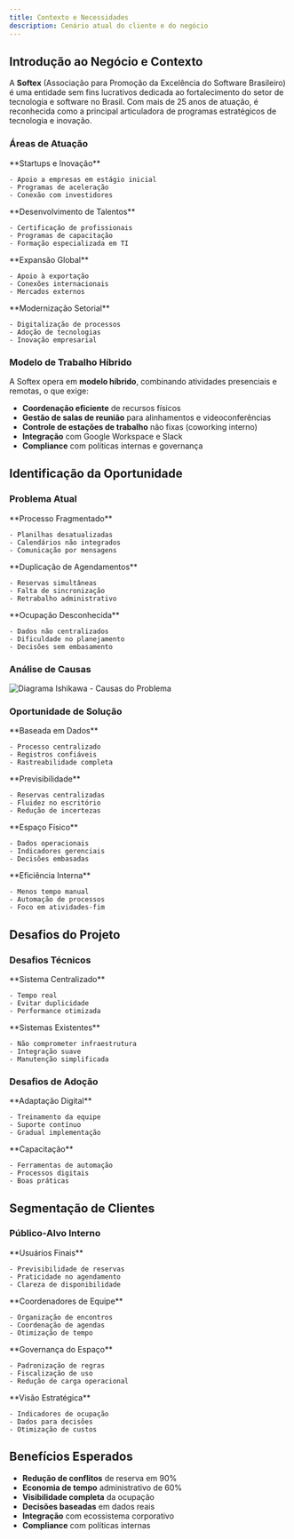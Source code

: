 ```yaml
---
title: Contexto e Necessidades
description: Cenário atual do cliente e do negócio
---
```



## Introdução ao Negócio e Contexto

A **Softex** (Associação para Promoção da Excelência do Software Brasileiro) é uma entidade sem fins lucrativos dedicada ao fortalecimento do setor de tecnologia e software no Brasil. Com mais de 25 anos de atuação, é reconhecida como a principal articuladora de programas estratégicos de tecnologia e inovação.

### Áreas de Atuação

<CardGrid>
  <Card title="Fomento ao Empreendedorismo" icon="star">
    **Startups e Inovação**
    
    - Apoio a empresas em estágio inicial
    - Programas de aceleração
    - Conexão com investidores
  </Card>
  
  <Card title="Capacitação e Certificação" icon="book">
    **Desenvolvimento de Talentos**
    
    - Certificação de profissionais
    - Programas de capacitação
    - Formação especializada em TI
  </Card>
  
  <Card title="Internacionalização" icon="globe">
    **Expansão Global**
    
    - Apoio à exportação
    - Conexões internacionais
    - Mercados externos
  </Card>
  
  <Card title="Transformação Digital" icon="laptop">
    **Modernização Setorial**
    
    - Digitalização de processos
    - Adoção de tecnologias
    - Inovação empresarial
  </Card>
</CardGrid>

### Modelo de Trabalho Híbrido

A Softex opera em **modelo híbrido**, combinando atividades presenciais e remotas, o que exige:

- **Coordenação eficiente** de recursos físicos
- **Gestão de salas de reunião** para alinhamentos e videoconferências
- **Controle de estações de trabalho** não fixas (coworking interno)
- **Integração** com Google Workspace e Slack
- **Compliance** com políticas internas e governança

## Identificação da Oportunidade

### Problema Atual

<CardGrid>
  <Card title="Gestão Manual" icon="file">
    **Processo Fragmentado**
    
    - Planilhas desatualizadas
    - Calendários não integrados
    - Comunicação por mensagens
  </Card>
  
  <Card title="Conflitos de Reserva" icon="alert">
    **Duplicação de Agendamentos**
    
    - Reservas simultâneas
    - Falta de sincronização
    - Retrabalho administrativo
  </Card>
  
  <Card title="Baixa Visibilidade" icon="eye">
    **Ocupação Desconhecida**
    
    - Dados não centralizados
    - Dificuldade no planejamento
    - Decisões sem embasamento
  </Card>
</CardGrid>

### Análise de Causas

![Diagrama Ishikawa - Causas do Problema](./../../../assets/diagrama-ishikawa.png)

### Oportunidade de Solução

<CardGrid>
  <Card title="Gestão Inteligente" icon="cpu">
    **Baseada em Dados**
    
    - Processo centralizado
    - Registros confiáveis
    - Rastreabilidade completa
  </Card>
  
  <Card title="Modelo Híbrido" icon="users">
    **Previsibilidade**
    
    - Reservas centralizadas
    - Fluidez no escritório
    - Redução de incertezas
  </Card>
  
  <Card title="Otimização" icon="trending-up">
    **Espaço Físico**
    
    - Dados operacionais
    - Indicadores gerenciais
    - Decisões embasadas
  </Card>
  
  <Card title="Produtividade" icon="lightning">
    **Eficiência Interna**
    
    - Menos tempo manual
    - Automação de processos
    - Foco em atividades-fim
  </Card>
</CardGrid>

## Desafios do Projeto

### Desafios Técnicos

<CardGrid>
  <Card title="Integração" icon="link">
    **Sistema Centralizado**
    
    - Tempo real
    - Evitar duplicidade
    - Performance otimizada
  </Card>
  
  <Card title="Compatibilidade" icon="shield">
    **Sistemas Existentes**
    
    - Não comprometer infraestrutura
    - Integração suave
    - Manutenção simplificada
  </Card>
</CardGrid>

### Desafios de Adoção

<CardGrid>
  <Card title="Mudança Cultural" icon="refresh">
    **Adaptação Digital**
    
    - Treinamento da equipe
    - Suporte contínuo
    - Gradual implementação
  </Card>
  
  <Card title="Familiarização" icon="book">
    **Capacitação**
    
    - Ferramentas de automação
    - Processos digitais
    - Boas práticas
  </Card>
</CardGrid>

## Segmentação de Clientes

### Público-Alvo Interno

<CardGrid>
  <Card title="Colaboradores Híbridos" icon="user">
    **Usuários Finais**
    
    - Previsibilidade de reservas
    - Praticidade no agendamento
    - Clareza de disponibilidade
  </Card>
  
  <Card title="Gestores e Líderes" icon="users">
    **Coordenadores de Equipe**
    
    - Organização de encontros
    - Coordenação de agendas
    - Otimização de tempo
  </Card>
  
  <Card title="Áreas Administrativas" icon="settings">
    **Governança do Espaço**
    
    - Padronização de regras
    - Fiscalização de uso
    - Redução de carga operacional
  </Card>
  
  <Card title="Alta Gestão" icon="chart">
    **Visão Estratégica**
    
    - Indicadores de ocupação
    - Dados para decisões
    - Otimização de custos
  </Card>
</CardGrid>

## Benefícios Esperados

- **Redução de conflitos** de reserva em 90%
- **Economia de tempo** administrativo de 60%
- **Visibilidade completa** da ocupação
- **Decisões baseadas** em dados reais
- **Integração** com ecossistema corporativo
- **Compliance** com políticas internas
